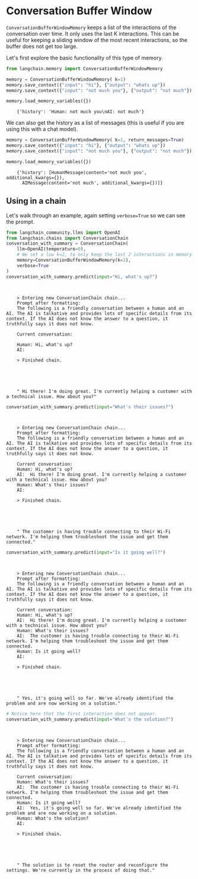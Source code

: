 # Conversation Buffer Window

`ConversationBufferWindowMemory` keeps a list of the interactions of the conversation over time. It only uses the last K interactions. This can be useful for keeping a sliding window of the most recent interactions, so the buffer does not get too large.

Let's first explore the basic functionality of this type of memory.

```python
from langchain.memory import ConversationBufferWindowMemory
```


```python
memory = ConversationBufferWindowMemory( k=1)
memory.save_context({"input": "hi"}, {"output": "whats up"})
memory.save_context({"input": "not much you"}, {"output": "not much"})
```


```python
memory.load_memory_variables({})
```

<CodeOutputBlock lang="python">

```
    {'history': 'Human: not much you\nAI: not much'}
```

</CodeOutputBlock>

We can also get the history as a list of messages (this is useful if you are using this with a chat model).


```python
memory = ConversationBufferWindowMemory( k=1, return_messages=True)
memory.save_context({"input": "hi"}, {"output": "whats up"})
memory.save_context({"input": "not much you"}, {"output": "not much"})
```


```python
memory.load_memory_variables({})
```

<CodeOutputBlock lang="python">

```
    {'history': [HumanMessage(content='not much you', additional_kwargs={}),
      AIMessage(content='not much', additional_kwargs={})]}
```

</CodeOutputBlock>

## Using in a chain
Let's walk through an example, again setting `verbose=True` so we can see the prompt.


```python
from langchain_community.llms import OpenAI
from langchain.chains import ConversationChain
conversation_with_summary = ConversationChain(
    llm=OpenAI(temperature=0),
    # We set a low k=2, to only keep the last 2 interactions in memory
    memory=ConversationBufferWindowMemory(k=2),
    verbose=True
)
conversation_with_summary.predict(input="Hi, what's up?")
```

<CodeOutputBlock lang="python">

```


    > Entering new ConversationChain chain...
    Prompt after formatting:
    The following is a friendly conversation between a human and an AI. The AI is talkative and provides lots of specific details from its context. If the AI does not know the answer to a question, it truthfully says it does not know.

    Current conversation:

    Human: Hi, what's up?
    AI:

    > Finished chain.





    " Hi there! I'm doing great. I'm currently helping a customer with a technical issue. How about you?"
```

</CodeOutputBlock>


```python
conversation_with_summary.predict(input="What's their issues?")
```

<CodeOutputBlock lang="python">

```


    > Entering new ConversationChain chain...
    Prompt after formatting:
    The following is a friendly conversation between a human and an AI. The AI is talkative and provides lots of specific details from its context. If the AI does not know the answer to a question, it truthfully says it does not know.

    Current conversation:
    Human: Hi, what's up?
    AI:  Hi there! I'm doing great. I'm currently helping a customer with a technical issue. How about you?
    Human: What's their issues?
    AI:

    > Finished chain.





    " The customer is having trouble connecting to their Wi-Fi network. I'm helping them troubleshoot the issue and get them connected."
```

</CodeOutputBlock>


```python
conversation_with_summary.predict(input="Is it going well?")
```

<CodeOutputBlock lang="python">

```


    > Entering new ConversationChain chain...
    Prompt after formatting:
    The following is a friendly conversation between a human and an AI. The AI is talkative and provides lots of specific details from its context. If the AI does not know the answer to a question, it truthfully says it does not know.

    Current conversation:
    Human: Hi, what's up?
    AI:  Hi there! I'm doing great. I'm currently helping a customer with a technical issue. How about you?
    Human: What's their issues?
    AI:  The customer is having trouble connecting to their Wi-Fi network. I'm helping them troubleshoot the issue and get them connected.
    Human: Is it going well?
    AI:

    > Finished chain.





    " Yes, it's going well so far. We've already identified the problem and are now working on a solution."
```

</CodeOutputBlock>


```python
# Notice here that the first interaction does not appear.
conversation_with_summary.predict(input="What's the solution?")
```

<CodeOutputBlock lang="python">

```


    > Entering new ConversationChain chain...
    Prompt after formatting:
    The following is a friendly conversation between a human and an AI. The AI is talkative and provides lots of specific details from its context. If the AI does not know the answer to a question, it truthfully says it does not know.

    Current conversation:
    Human: What's their issues?
    AI:  The customer is having trouble connecting to their Wi-Fi network. I'm helping them troubleshoot the issue and get them connected.
    Human: Is it going well?
    AI:  Yes, it's going well so far. We've already identified the problem and are now working on a solution.
    Human: What's the solution?
    AI:

    > Finished chain.





    " The solution is to reset the router and reconfigure the settings. We're currently in the process of doing that."
```

</CodeOutputBlock>
